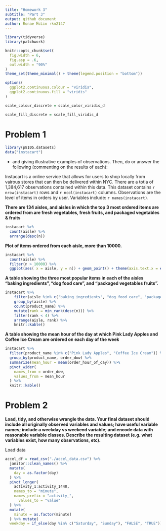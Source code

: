 ```yaml
---
title: "Homework 3"
subtitle: "Part 3"
output: github_document
author: Ronae McLin rkm2147
---
```



```r
library(tidyverse)
library(patchwork)

knitr::opts_chunk$set(
  fig.width = 6,
  fig.asp = .6,
  out.width = "90%"
)
theme_set(theme_minimal() + theme(legend.position = "bottom"))

options(
  ggplot2.continuous.colour = "viridis",
  ggplot2.continuous.fill = "viridis"
)

scale_colour_discrete = scale_color_viridis_d

scale_fill_discrete = scale_fill_viridis_d
```

# Problem 1

```r
library(p8105.datasets)
data("instacart")
```



- and giving illustrative examples of observations. Then, do or answer the following (commenting on the results of each):



Instacart is a online service that allows for users to shop locally from vairous stores that can then be delivered within NYC. There are a totla of 1,384,617 observations contained within this data.
This dataset contains `r nrow(instacart)` rows and `r ncol(instacart)` columns. Observations are the level of items in orders by user. Variables include: `r names(instacart)`. 

**There are 134 aisles, and aisles in which the top 3 most ordered items are ordered from are fresh vegetables, fresh fruits, and packaged vegetables & fruits** 

```r
instacart %>% 
  count(aisle) %>% 
  arrange(desc(n))
```


**Plot of items ordered from each aisle, more than 10000.**

```r
instacart %>% 
  count(aisle) %>% 
  filter(n > 10000) %>% 
  ggplot(aes( x = aisle, y = n)) + geom_point() + theme(axis.text.x = element_text(angle = 270, vjust = 0.5, hjust = 1))
```

**A table showing the three most popular items in each of the aisles “baking ingredients”, “dog food care”, and “packaged vegetables fruits”.**

```r
instacart %>% 
	filter(aisle %in% c("baking ingredients", "dog food care", "packaged vegetables fruits")) %>% 
	group_by(aisle) %>% 
	count(product_name) %>% 
	mutate(rank = min_rank(desc(n))) %>% 
	filter(rank < 4) %>% 
	arrange(aisle, rank) %>% 
	knitr::kable()
```

**A table showing the mean hour of the day at which Pink Lady Apples and Coffee Ice Cream are ordered on each day of the week**

```r
instacart %>% 
  filter(product_name %in% c("Pink Lady Apples", "Coffee Ice Cream")) %>% 
  group_by(product_name, order_dow) %>% 
  summarize(mean_hour = mean(order_hour_of_day)) %>% 
  pivot_wider(
    names_from = order_dow,
    values_from = mean_hour
  ) %>% 
  knitr::kable()
```

# Problem 2

**Load, tidy, and otherwise wrangle the data. Your final dataset should include all originally observed variables and values; have useful variable names; include a weekday vs weekend variable; and encode data with reasonable variable classes. Describe the resulting dataset (e.g. what variables exist, how many observations, etc).**

Load data
```r
accel_df = read_csv("./accel_data.csv") %>% 
  janitor::clean_names() %>% 
  mutate(
    day = as.factor(day)
  ) %>% 
  pivot_longer(
    activity_1:activity_1440,
    names_to = "minute",
    names_prefix = "activity_",
      values_to = "value"
  ) %>% 
  mutate(
    minute = as.factor(minute)
  ) %>% mutate(
  weekday = if_else(day %in% c("Saturday", "Sunday"), "FALSE", "TRUE"))
  
```

 
 
